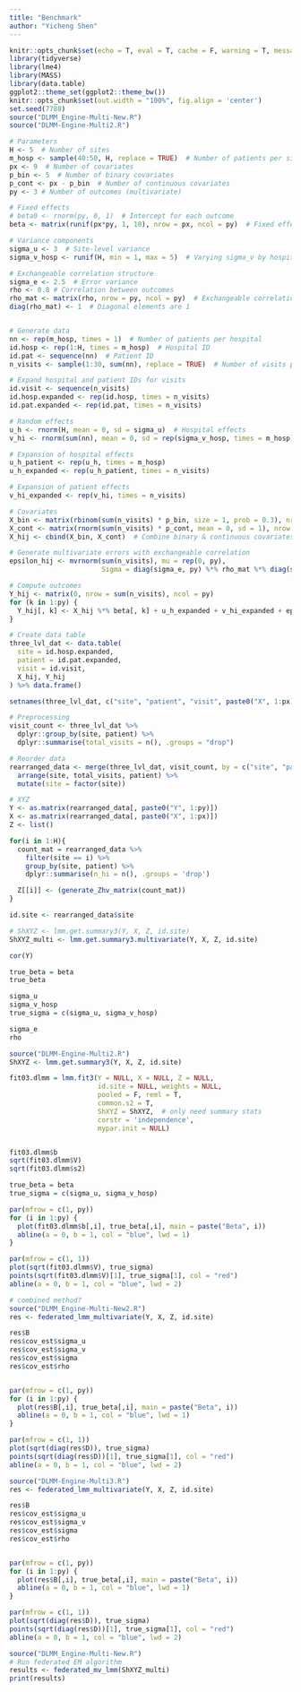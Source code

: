 ```yaml
---
title: "Benchmark"
author: "Yicheng Shen"
---
```



```r
knitr::opts_chunk$set(echo = T, eval = T, cache = F, warning = T, message = T)
library(tidyverse)
library(lme4)
library(MASS)  
library(data.table)
ggplot2::theme_set(ggplot2::theme_bw())
knitr::opts_chunk$set(out.width = "100%", fig.align = 'center')
set.seed(7788)
source("DLMM_Engine-Multi-New.R")
source("DLMM-Engine-Multi2.R")
```


```r
# Parameters
H <- 5  # Number of sites
m_hosp <- sample(40:50, H, replace = TRUE)  # Number of patients per site
px <- 9  # Number of covariates
p_bin <- 5  # Number of binary covariates
p_cont <- px - p_bin  # Number of continuous covariates
py <- 3 # Number of outcomes (multivariate)

# Fixed effects
# beta0 <- rnorm(py, 0, 1)  # Intercept for each outcome
beta <- matrix(runif(px*py, 1, 10), nrow = px, ncol = py)  # Fixed effects for covariates

# Variance components
sigma_u <- 3  # Site-level variance
sigma_v_hosp <- runif(H, min = 1, max = 5)  # Varying sigma_v by hospital

# Exchangeable correlation structure
sigma_e <- 2.5  # Error variance
rho <- 0.8 # Correlation between outcomes
rho_mat <- matrix(rho, nrow = py, ncol = py)  # Exchangeable correlation matrix
diag(rho_mat) <- 1  # Diagonal elements are 1


# Generate data
nn <- rep(m_hosp, times = 1)  # Number of patients per hospital
id.hosp <- rep(1:H, times = m_hosp)  # Hospital ID
id.pat <- sequence(nn)  # Patient ID
n_visits <- sample(1:30, sum(nn), replace = TRUE)  # Number of visits per patient

# Expand hospital and patient IDs for visits
id.visit <- sequence(n_visits)
id.hosp.expanded <- rep(id.hosp, times = n_visits)
id.pat.expanded <- rep(id.pat, times = n_visits)

# Random effects
u_h <- rnorm(H, mean = 0, sd = sigma_u)  # Hospital effects
v_hi <- rnorm(sum(nn), mean = 0, sd = rep(sigma_v_hosp, times = m_hosp))  # Patient effects varying by hospital

# Expansion of hospital effects
u_h_patient <- rep(u_h, times = m_hosp)
u_h_expanded <- rep(u_h_patient, times = n_visits)

# Expansion of patient effects
v_hi_expanded <- rep(v_hi, times = n_visits)

# Covariates
X_bin <- matrix(rbinom(sum(n_visits) * p_bin, size = 1, prob = 0.3), nrow = sum(n_visits), ncol = p_bin)
X_cont <- matrix(rnorm(sum(n_visits) * p_cont, mean = 0, sd = 1), nrow = sum(n_visits), ncol = p_cont)
X_hij <- cbind(X_bin, X_cont)  # Combine binary & continuous covariates

# Generate multivariate errors with exchangeable correlation
epsilon_hij <- mvrnorm(sum(n_visits), mu = rep(0, py), 
                       Sigma = diag(sigma_e, py) %*% rho_mat %*% diag(sigma_e, py))

# Compute outcomes
Y_hij <- matrix(0, nrow = sum(n_visits), ncol = py)
for (k in 1:py) {
  Y_hij[, k] <- X_hij %*% beta[, k] + u_h_expanded + v_hi_expanded + epsilon_hij[, k]
}

# Create data table
three_lvl_dat <- data.table(
  site = id.hosp.expanded,
  patient = id.pat.expanded,
  visit = id.visit,
  X_hij, Y_hij
) %>% data.frame()

setnames(three_lvl_dat, c("site", "patient", "visit", paste0("X", 1:px), paste0("Y", 1:py)))

# Preprocessing
visit_count <- three_lvl_dat %>%
  dplyr::group_by(site, patient) %>%
  dplyr::summarise(total_visits = n(), .groups = "drop")

# Reorder data
rearranged_data <- merge(three_lvl_dat, visit_count, by = c("site", "patient")) %>%
  arrange(site, total_visits, patient) %>%
  mutate(site = factor(site))

# XYZ
Y <- as.matrix(rearranged_data[, paste0("Y", 1:py)])
X <- as.matrix(rearranged_data[, paste0("X", 1:px)])
Z <- list()

for(i in 1:H){
  count_mat = rearranged_data %>%
    filter(site == i) %>%
    group_by(site, patient) %>%
    dplyr::summarise(n_hi = n(), .groups = 'drop')

  Z[[i]] <- (generate_Zhv_matrix(count_mat))
}

id.site <- rearranged_data$site

# ShXYZ <- lmm.get.summary3(Y, X, Z, id.site)
ShXYZ_multi <- lmm.get.summary3.multivariate(Y, X, Z, id.site)

cor(Y)
```

```r
true_beta = beta
true_beta

sigma_u
sigma_v_hosp
true_sigma = c(sigma_u, sigma_v_hosp)

sigma_e
rho
```


```r
source("DLMM-Engine-Multi2.R")
ShXYZ <- lmm.get.summary3(Y, X, Z, id.site)

fit03.dlmm = lmm.fit3(Y = NULL, X = NULL, Z = NULL,
                      id.site = NULL, weights = NULL,
                      pooled = F, reml = T,
                      common.s2 = T,
                      ShXYZ = ShXYZ,  # only need summary stats
                      corstr = 'independence',
                      mypar.init = NULL)


fit03.dlmm$b
sqrt(fit03.dlmm$V)
sqrt(fit03.dlmm$s2)

true_beta = beta
true_sigma = c(sigma_u, sigma_v_hosp)

par(mfrow = c(1, py))  
for (i in 1:py) {
  plot(fit03.dlmm$b[,i], true_beta[,i], main = paste("Beta", i))
  abline(a = 0, b = 1, col = "blue", lwd = 1)
}

par(mfrow = c(1, 1))  
plot(sqrt(fit03.dlmm$V), true_sigma)
points(sqrt(fit03.dlmm$V)[1], true_sigma[1], col = "red")
abline(a = 0, b = 1, col = "blue", lwd = 2)
```


```r
# combined method?
source("DLMM_Engine-Multi-New2.R")
res <- federated_lmm_multivariate(Y, X, Z, id.site)

res$B
res$cov_est$sigma_u
res$cov_est$sigma_v
res$cov_est$sigma
res$cov_est$rho


par(mfrow = c(1, py))  
for (i in 1:py) {
  plot(res$B[,i], true_beta[,i], main = paste("Beta", i))
  abline(a = 0, b = 1, col = "blue", lwd = 1)
}

par(mfrow = c(1, 1))  
plot(sqrt(diag(res$D)), true_sigma)
points(sqrt(diag(res$D))[1], true_sigma[1], col = "red")
abline(a = 0, b = 1, col = "blue", lwd = 2)
```

```r
source("DLMM-Engine-Multi3.R")
res <- federated_lmm_multivariate(Y, X, Z, id.site)

res$B
res$cov_est$sigma_u
res$cov_est$sigma_v
res$cov_est$sigma
res$cov_est$rho


par(mfrow = c(1, py))  
for (i in 1:py) {
  plot(res$B[,i], true_beta[,i], main = paste("Beta", i))
  abline(a = 0, b = 1, col = "blue", lwd = 1)
}

par(mfrow = c(1, 1))  
plot(sqrt(diag(res$D)), true_sigma)
points(sqrt(diag(res$D))[1], true_sigma[1], col = "red")
abline(a = 0, b = 1, col = "blue", lwd = 2)
```



```r
source("DLMM_Engine-Multi-New.R")
# Run federated EM algorithm
results <- federated_mv_lmm(ShXYZ_multi)
print(results)
```

